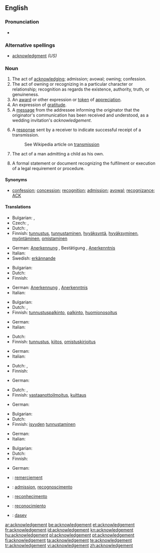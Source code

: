 ==English==

===Pronunciation===
* {{audio|en-us-acknowledgement.ogg|Audio (US)}}

===Alternative spellings===
* [[acknowledgment]] ''(US)''

===Noun===
{{en-noun}}  {{British}}

# The act of [[acknowledge|acknowledging]]; admission; avowal; owning; confession.
# The act of owning or recognizing in a particular character or relationship; recognition as regards the existence, authority, truth, or genuineness.
# An [[award]] or other expression or [[token]] of [[appreciation]].
# An expression of [[gratitude]].
# A [[message]] from the addressee informing the originator that the originator's communication has been received and understood, as a wedding invitation's ''acknowledgement''.
# {{context|Telecommunications|computing|networking}} A [[response]] sent by a receiver to indicate successful receipt of a transmission.
#: See Wikipedia article on [[w:transmission (telecommunications)|transmission]]
# {{context|legal}} The act of a man admitting a child as his own.
# {{context|legal}} A formal statement or document recognizing the fulfilment or execution of a legal requirement or procedure.

====Synonyms====
* [[confession]]; [[concession]]; [[recognition]]; [[admission]]; [[avowal]]; [[recognizance]]; [[ACK]]

====Translations====
{{trans-top|act of acknowledging}}
* Bulgarian: {{t|bg|признание|sc=Cyrl}},  {{t|bg|потвърждение|sc=Cyrl}}
* Czech: {{t-|cs|uznání|n}}, {{t|cs|přiznání|n}}
* Dutch: {{t+|nl|erkenning}},  {{t+|nl|bekentenis|f}}
* Finnish: [[tunnustus]], [[tunnustaminen]], [[hyväksyntä]], [[hyväksyminen]], [[myöntäminen]], [[omistaminen]]
{{trans-mid}}
* German: [[Anerkennung]] {{f}}, Bestätigung {{f}}, [[Anerkenntnis]] {{n}}
* Italian: {{t+|it|riconoscimento|m}}
* Swedish: [[erkännande]]
{{trans-bottom}}

{{trans-top|act of owning or recognizing in a particular character or relationship}}
* Bulgarian: {{t|bg|признание|sc=Cyrl}}
* Dutch: {{t+|nl|erkenning|f}}
* Finnish: {{t-|fi|tunnustaminen}}
{{trans-mid}}
* German: [[Anerkennung]] {{f}}, [[Anerkenntnis]] {{n}}
* Italian: {{t+|it|riconoscimento|m}}
{{trans-bottom}}

{{trans-top|award}}
* Bulgarian: {{t|bg|отличие|sc=Cyrl}}
* Dutch: {{t|nl|toekenning|f}},  {{t+|nl|erkenning|f}}
* Finnish: [[tunnustuspalkinto]], [[palkinto]], [[huomionosoitus]]
{{trans-mid}}
* German: {{t+|de|Anerkennung|f}}
* Italian: {{t+|it|riconoscimento|m}}
{{trans-bottom}}

{{trans-top|expression of thanks}}
* Dutch: {{t|nl|erkentelijkheid|f}}
* Finnish: [[tunnustus]], [[kiitos]], [[omistuskirjoitus]]
{{trans-mid}}
* German: {{t+|de|Anerkennung|f}}
* Italian: {{t+|it|riconoscimento|m}}
{{trans-bottom}}

{{trans-top|message informing that the originator's communication has been received and understood}}
* Dutch: {{t|nl|ontvangstbevestiging|f}},  {{t|nl|kwitantie|f}}
* Finnish: {{t+|fi|vastaus}}
{{trans-mid}}
* German: {{t+|de|Quittung|f}}
{{trans-bottom}}

{{trans-top|indication of a successful receipt of a transmission}}
* Dutch: {{t|nl|ontvangstbevestiging|f}},  {{t|nl|kwitantie|f}}
* Finnish: [[vastaanottoilmoitus]], [[kuittaus]]
{{trans-mid}}
* German: {{t+|de|Quittung|f}}
{{trans-bottom}}

{{trans-top|act of a man admitting a child as his own}}
* Bulgarian: {{t|bg|припознаване|sc=Cyrl}}
* Dutch: {{t+|nl|erkenning|f}}
* Finnish: [[isyys|isyyden]] [[tunnustaminen]]
{{trans-mid}}
* German: {{t+|de|Anerkennung|f}}
* Italian: {{t+|it|riconoscimento|m}}
{{trans-bottom}}

{{trans-top|formal statement or document recognizing the fulfilment or execution of a legal requirement or procedure}}
* Bulgarian: {{t|bg|потвърждение|sc=Cyrl}}
* Dutch: {{t+|nl|bevestiging|f}}
* Finnish: {{t+|fi|todistus}}
{{trans-mid}}
* German: {{t+|de|Bestätigung|f}}
{{trans-bottom}}

{{checktrans-top}}
* {{ttbc|French}}: [[remerciement]] {{m}}
* {{ttbc|Interlingua}}: [[admission]], [[recognoscimento]]
{{trans-mid}}
* {{ttbc|Portuguese}}: [[reconhecimento]] {{m}}
* {{ttbc|Spanish}}: [[reconocimiento]] {{m}}
* {{ttbc|Volapük}}: [[dasev]]
{{trans-bottom}}

[[ar:acknowledgement]]
[[be:acknowledgement]]
[[et:acknowledgement]]
[[fr:acknowledgement]]
[[id:acknowledgement]]
[[kn:acknowledgement]]
[[hu:acknowledgement]]
[[pl:acknowledgement]]
[[pt:acknowledgement]]
[[fi:acknowledgement]]
[[ta:acknowledgement]]
[[te:acknowledgement]]
[[tr:acknowledgement]]
[[vi:acknowledgement]]
[[zh:acknowledgement]]